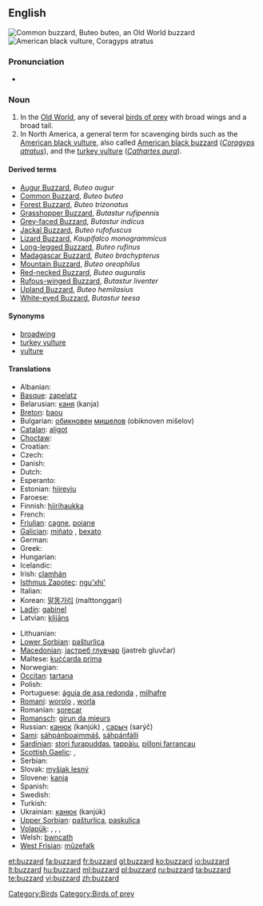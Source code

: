 {{wikipedia}}
==English==
[[Image:Poster Buteo buteo.jpg|thumb|Common buzzard, ''Buteo buteo'', an Old World buzzard]]
[[Image:Coragyps-atratus-001.jpg|thumb|American black vulture, ''Coragyps atratus'']]

===Pronunciation===
* {{IPA|/ˈbʌzəɻd/}}

===Noun===
{{en-noun}}

# In the [[Old World]], any of several [[bird of prey|birds of prey]] with broad wings and a broad tail.
# In North America, a general term for scavenging birds such as the [[American black vulture]], also called [[American black buzzard]] (''[[Coragyps atratus]]''), and the [[turkey vulture]] (''[[Cathartes aura]]'').

====Derived terms====
* [[Augur Buzzard]], ''Buteo augur''
* [[Common Buzzard]], ''Buteo buteo''
* [[Forest Buzzard]], ''Buteo trizonatus''
* [[Grasshopper Buzzard]], ''Butastur rufipennis''
* [[Grey-faced Buzzard]], ''Butastur indicus''
* [[Jackal Buzzard]], ''Buteo rufofuscus''
* [[Lizard Buzzard]], ''Kaupifalco monogrammicus''
* [[Long-legged Buzzard]], ''Buteo rufinus''
* [[Madagascar Buzzard]], ''Buteo brachypterus''
* [[Mountain Buzzard]], ''Buteo oreophilus''
* [[Red-necked Buzzard]], ''Buteo auguralis''
* [[Rufous-winged Buzzard]], ''Butastur liventer''
* [[Upland Buzzard]], ''Buteo hemilasius''
* [[White-eyed Buzzard]], ''Butastur teesa''

====Synonyms====
*[[broadwing]]
*[[turkey vulture]]
*[[vulture]]

====Translations====
{{trans-top|Genus Buteo}}
* Albanian: {{t-|sq|huta|xs=Albanian}}
* [[Basque]]: [[zapelatz]]
* Belarusian: [[каня]] (kanja) {{f}}
* [[Breton]]: [[baou]]
* Bulgarian: [[обикновен]] [[мишелов]] (obiknoven mišelov) {{m}}
* [[Catalan]]: [[aligot]] {{m}}
* [[Choctaw]]: {{tø|cho|sheki}}
* Croatian: {{t-|hr|škanjac|m}}
* Czech: {{t-|cs|káně|n}}
* Danish: {{t|da|musvåge}}
* Dutch: {{t+|nl|buizerd|m}}
* Esperanto: {{t-|eo|buteo|xs=Esperanto}}
* Estonian: [[hiireviu]]
* Faroese: {{t-|fo|músvákur|xs=Faroese}}
* Finnish: [[hiirihaukka]]
* French: {{t+|fr|buse|f}}
* [[Friulian]]: [[cagne]], [[poiane]]
* [[Galician]]: [[miñato]] {{m}}, [[bexato]] {{m}}
* German: {{t+|de|Bussard|m}}
* Greek: {{t+|el|γερακίνα|f}}
* Hungarian: {{t-|hu|ölyv}}
* Icelandic: {{t+|is|músvákur}}
* Irish: [[clamhán]]
* [[Isthmus Zapotec]]: [[nguʼxhiʼ]]
* Italian: {{t+|it|poiana|f}}
* Korean: [[말똥가리]] (malttonggari)
* [[Ladin]]: [[gabinel]]<!-- this is the taxonomic, not the true Latin, name: *Latin: [[Buteo buteo]] '' '' -->
* Latvian: [[klijāns]]
{{trans-mid}}
* Lithuanian: {{t+|lt|suopis|xs=Lithuanian}}
* [[Lower Sorbian]]: [[pašturlica]] {{f}}
* [[Macedonian]]: [[jастреб глувчар]] (jastreb gluvčar) {{m}}
* Maltese: [[kuċċarda prima]] {{f}}
* Norwegian: {{t|no|musvåk}}
* [[Occitan]]: [[tartana]] {{f}}
* Polish: {{t+|pl|myszołów|m}}
* Portuguese: [[águia de asa redonda]] {{f}}, [[milhafre]] {{m}}
* [[Romani]]: [[worolo]] {{m}}, [[worla]] {{f}}
* Romanian: [[şorecar]]
* [[Romansch]]: [[girun da mieurs]]
* Russian: [[канюк]] (kanjúk) {{m}}, [[саpыч]] (sarýč) {{m}}
* [[Sami]]: [[sáhpánboaimmáš]], [[sáhpánfálli]]
* [[Sardinian]]: [[stori furapuddas]], [[tappàiu]], [[pilloni farrancau]]
* [[Scottish Gaelic]]: {{t-|gd|clamhan|m|xs=Scottish Gaelic}}, {{t-|gd|àrmhaigh|m|xs=Scottish Gaelic}}
* Serbian: {{t-|sr|мишар|m|sc=Cyrl}}
* Slovak: [[myšiak lesný]]
* Slovene: [[kanja]]
* Spanish: {{t-|es|ratonero común|m}} <!--[[busardo]] is this for the American continent?-->
* Swedish: {{t+|sv|ormvråk}}
* Turkish: {{t+|tr|şahin}}
* Ukrainian: [[канюк]] (kanjúk) {{m}}
* [[Upper Sorbian]]: [[pašturlica]], [[paskulica]]
* [[Volapük]]: {{qualifier|male or female}} {{t|vo|busar}}, {{qualifier|male}} {{t|vo|hibusar}}, {{qualifier|female}} {{t|vo|jibusar}}, {{qualifier|offspring, young}} {{t|vo|busarül}}
* Welsh: [[bwncath]]
* [[West Frisian]]: [[mûzefalk]]
{{trans-bottom}}

{{trans-see|American black vulture|black vulture}}

{{trans-see|turkey vulture}}

[[Category:Birds]]
[[Category:Birds of prey]]

[[et:buzzard]]
[[fa:buzzard]]
[[fr:buzzard]]
[[gl:buzzard]]
[[ko:buzzard]]
[[io:buzzard]]
[[lt:buzzard]]
[[hu:buzzard]]
[[ml:buzzard]]
[[pl:buzzard]]
[[ru:buzzard]]
[[ta:buzzard]]
[[te:buzzard]]
[[vi:buzzard]]
[[zh:buzzard]]